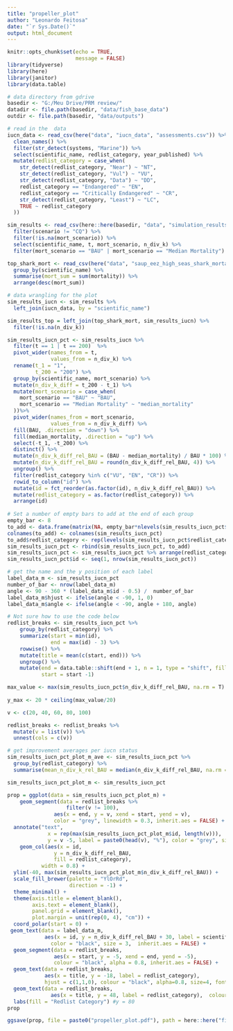 ```yaml
---
title: "propeller_plot"
author: "Leonardo Feitosa"
date: "`r Sys.Date()`"
output: html_document
---
```


```r
knitr::opts_chunk$set(echo = TRUE, 
                      message = FALSE)
library(tidyverse)
library(here)
library(janitor)
library(data.table)

# data directory from gdrive
basedir <- "G:/Meu Drive/PRM review/"
datadir <- file.path(basedir, "data/fish_base_data")
outdir <- file.path(basedir, "data/outputs") 

```


```r
# read in the  data
iucn_data <- read_csv(here("data", "iucn_data", "assessments.csv")) %>% 
  clean_names() %>% 
  filter(str_detect(systems, "Marine")) %>% 
  select(scientific_name, redlist_category, year_published) %>% 
  mutate(redlist_category = case_when(
    str_detect(redlist_category, "Near") ~ "NT",
    str_detect(redlist_category, "Vul") ~ "VU",
    str_detect(redlist_category, "Data") ~ "DD",
    redlist_category == "Endangered" ~ "EN",
    redlist_category == "Critically Endangered" ~ "CR",
    str_detect(redlist_category, "Least") ~ "LC",
    TRUE ~ redlist_category
  ))

sim_results <- read_csv(here::here(basedir, "data", "simulation_results.csv")) %>% 
  filter(scenario != "CQ") %>% 
  filter(!is.na(mort_scenario)) %>% 
  select(scientific_name, t, mort_scenario, n_div_k) %>% 
  filter(mort_scenario == "BAU" | mort_scenario == "Median Mortality")

top_shark_mort <- read_csv(here("data", "saup_eez_high_seas_shark_mortality.csv")) %>% 
  group_by(scientific_name) %>% 
  summarise(mort_sum = sum(mortality)) %>% 
  arrange(desc(mort_sum))
```

```r
# data wrangling for the plot
sim_results_iucn <- sim_results %>% 
  left_join(iucn_data, by = "scientific_name")

sim_results_top = left_join(top_shark_mort, sim_results_iucn) %>% 
  filter(!is.na(n_div_k))

sim_results_iucn_pct <- sim_results_iucn %>%
  filter(t == 1 | t == 200)  %>% 
  pivot_wider(names_from = t,
              values_from = n_div_k) %>%
  rename(t_1 = "1",
         t_200 = "200") %>% 
  group_by(scientific_name, mort_scenario) %>%
  mutate(n_div_k_diff = t_200 - t_1) %>% 
  mutate(mort_scenario = case_when(
    mort_scenario == "BAU" ~ "BAU",
    mort_scenario == "Median Mortality" ~ "median_mortality"
  ))%>% 
  pivot_wider(names_from = mort_scenario,
              values_from = n_div_k_diff) %>% 
  fill(BAU, .direction = "down") %>% 
  fill(median_mortality, .direction = "up") %>% 
  select(-t_1, -t_200) %>% 
  distinct() %>% 
  mutate(n_div_k_diff_rel_BAU = (BAU - median_mortality) / BAU * 100) %>% 
  mutate(n_div_k_diff_rel_BAU = round(n_div_k_diff_rel_BAU, 4)) %>% 
  ungroup() %>% 
  filter(redlist_category %in% c("VU", "EN", "CR")) %>% 
  rowid_to_column("id") %>% 
  mutate(id = fct_reorder(as.factor(id), n_div_k_diff_rel_BAU)) %>% 
  mutate(redlist_category = as.factor(redlist_category)) %>% 
  arrange(id)
  
# Set a number of empty bars to add at the end of each group
empty_bar <- 8
to_add <- data.frame(matrix(NA, empty_bar*nlevels(sim_results_iucn_pct$redlist_category), ncol(sim_results_iucn_pct)))
colnames(to_add) <- colnames(sim_results_iucn_pct)
to_add$redlist_category <- rep(levels(sim_results_iucn_pct$redlist_category), each = empty_bar)
sim_results_iucn_pct <- rbind(sim_results_iucn_pct, to_add)
sim_results_iucn_pct <- sim_results_iucn_pct %>% arrange(redlist_category)
sim_results_iucn_pct$id <- seq(1, nrow(sim_results_iucn_pct))

# get the name and the y position of each label
label_data_m <- sim_results_iucn_pct 
number_of_bar <- nrow(label_data_m)
angle <- 90 - 360 * (label_data_m$id - 0.5) /  number_of_bar
label_data_m$hjust <- ifelse(angle < -90, 1, 0)
label_data_m$angle <- ifelse(angle < -90, angle + 180, angle)

# Not sure how to use the code below 
redlist_breaks <- sim_results_iucn_pct %>% 
    group_by(redlist_category) %>% 
    summarize(start = min(id), 
              end = max(id) - 3) %>% 
    rowwise() %>% 
    mutate(title = mean(c(start, end))) %>% 
    ungroup() %>% 
    mutate(end = data.table::shift(end + 1, n = 1, type = "shift", fill = max(end) + 1),
           start = start -1)

max_value <- max(sim_results_iucn_pct$n_div_k_diff_rel_BAU, na.rm = T)
  
y_max <- 20 * ceiling(max_value/20)

v <- c(20, 40, 60, 80, 100)

redlist_breaks <- redlist_breaks %>% 
  mutate(v = list(v)) %>% 
  unnest(cols = c(v))
```

```r
# get improvement averages per iucn status
sim_results_iucn_pct_plot_m_ave <- sim_results_iucn_pct %>% 
  group_by(redlist_category) %>% 
  summarise(mean_n_div_k_rel_BAU = median(n_div_k_diff_rel_BAU, na.rm = TRUE))
```



```r
sim_results_iucn_pct_plot_m <- sim_results_iucn_pct 

prop = ggplot(data = sim_results_iucn_pct_plot_m) +
    geom_segment(data = redlist_breaks %>% 
                   filter(v != 100),
               aes(x = end, y = v, xend = start, yend = v),
               color = "grey", linewidth = 0.3, inherit.aes = FALSE) +
  annotate("text",
             x = rep(max(sim_results_iucn_pct_plot_m$id, length(v))),
             y = v -5, label = paste0(head(v), "%"), color = "grey", size = 4 , angle = 0, fontface = "bold", hjust = 0.7) +
    geom_col(aes(x = id, 
               y = n_div_k_diff_rel_BAU, 
               fill = redlist_category),
           width = 0.8) +
  ylim(-40, max(sim_results_iucn_pct_plot_m$n_div_k_diff_rel_BAU)) +
  scale_fill_brewer(palette = "YlOrRd",
                    direction = -1) +
  theme_minimal() +
  theme(axis.title = element_blank(),
        axis.text = element_blank(),
        panel.grid = element_blank(),
        plot.margin = unit(rep(0, 4), "cm")) +
  coord_polar(start = 0) +
 geom_text(data = label_data_m, 
            aes(x = id, y = n_div_k_diff_rel_BAU + 30, label = scientific_name, angle = angle), nudge_x = -0.25, nudge_y = 0.25,
              color = "black", size = 3,  inherit.aes = FALSE) +
  geom_segment(data = redlist_breaks,
               aes(x = start, y = -5, xend = end, yend = -5),
               colour = "black", alpha = 0.8, inherit.aes = FALSE) +
  geom_text(data = redlist_breaks,
            aes(x = title, y = -18, label = redlist_category), 
            hjust = c(1,1,0), colour = "black", alpha=0.8, size=4, fontface="bold", inherit.aes = FALSE)
  geom_text(data = redlist_breaks, 
              aes(x = title, y = 48, label = redlist_category),  colour = "black", alpha = 0.8, size = 5, fontface = "bold", inherit.aes = FALSE) +
  labs(fill = "Redlist Category") #y = 80
prop

ggsave(prop, file = paste0("propeller_plot.pdf"), path = here::here("figs"), height = 20, width = 20)
```
